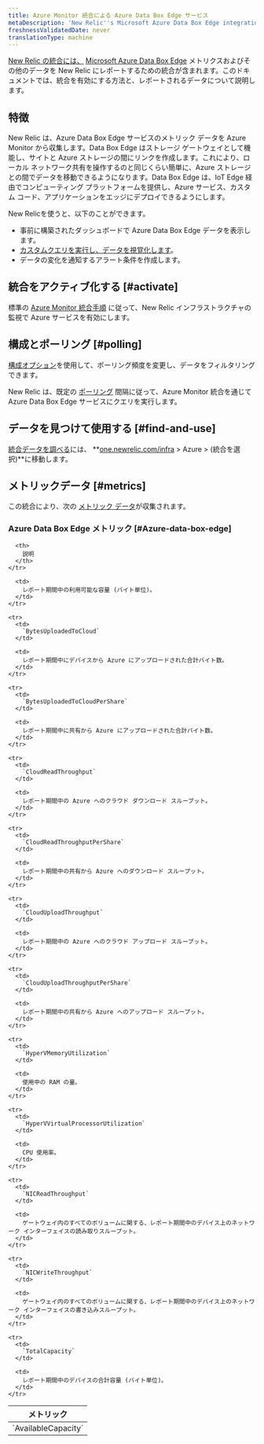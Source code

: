 ```yaml
---
title: Azure Monitor 統合による Azure Data Box Edge サービス
metaDescription: 'New Relic''s Microsoft Azure Data Box Edge integration: what data it reports and how to enable it.'
freshnessValidatedDate: never
translationType: machine
---
```


[New Relic の統合には、](/docs/infrastructure/integrations-getting-started/getting-started/introduction-infrastructure-integrations) [Microsoft Azure Data Box Edge](https://azure.microsoft.com/en-us/updates/announcing-azure-data-box-edge/) メトリクスおよびその他のデータを New Relic にレポートするための統合が含まれます。このドキュメントでは、統合を有効にする方法と、レポートされるデータについて説明します。

## 特徴

New Relic は、Azure Data Box Edge サービスのメトリック データを Azure Monitor から収集します。Data Box Edge はストレージ ゲートウェイとして機能し、サイトと Azure ストレージの間にリンクを作成します。これにより、ローカル ネットワーク共有を操作するのと同じくらい簡単に、Azure ストレージとの間でデータを移動できるようになります。Data Box Edge は、IoT Edge 経由でコンピューティング プラットフォームを提供し、Azure サービス、カスタム コード、アプリケーションをエッジにデプロイできるようにします。

New Relicを使うと、以下のことができます。

* 事前に構築されたダッシュボードで Azure Data Box Edge データを表示します。
* [カスタムクエリを実行し、データを視覚化します](/docs/infrastructure/integrations-getting-started/getting-started/use-integration-data-new-relic-insights)。
* データの変化を通知するアラート条件を作成します。

## 統合をアクティブ化する [#activate]

標準の [Azure Monitor 統合手順](/docs/infrastructure/microsoft-azure-integrations/azure-integrations-list/azure-monitor) に従って、New Relic インフラストラクチャの監視で Azure サービスを有効にします。

## 構成とポーリング [#polling]

[構成オプション](/docs/infrastructure/microsoft-azure-integrations/azure-integrations-list/azure-monitor/#settings)を使用して、ポーリング頻度を変更し、データをフィルタリングできます。

New Relic は、既定の [ポーリング](/docs/infrastructure/microsoft-azure-integrations/azure-integrations-list/azure-monitor/#settings) 間隔に従って、Azure Monitor 統合を通じて Azure Data Box Edge サービスにクエリを実行します。

## データを見つけて使用する [#find-and-use]

[統合データを調べる](/docs/infrastructure/integrations/find-use-infrastructure-integration-data)には、 **[one.newrelic.com/infra](https://one.newrelic.com/infra) > Azure > (統合を選択)**に移動します。

## メトリックデータ [#metrics]

この統合により、次の [メトリック データ](/docs/infrastructure/integrations-getting-started/getting-started/understand-integration-data-data-types#metric)が収集されます。

### Azure Data Box Edge メトリック [#Azure-data-box-edge]

<table>
  <thead>
    <tr>
      <th style={{ width: "300px" }}>
        メトリック
      </th>

      <th>
        説明
      </th>
    </tr>
  </thead>

  <tbody>
    <tr>
      <td>
        `AvailableCapacity`
      </td>

      <td>
        レポート期間中の利用可能な容量 (バイト単位)。
      </td>
    </tr>

    <tr>
      <td>
        `BytesUploadedToCloud`
      </td>

      <td>
        レポート期間中にデバイスから Azure にアップロードされた合計バイト数。
      </td>
    </tr>

    <tr>
      <td>
        `BytesUploadedToCloudPerShare`
      </td>

      <td>
        レポート期間中に共有から Azure にアップロードされた合計バイト数。
      </td>
    </tr>

    <tr>
      <td>
        `CloudReadThroughput`
      </td>

      <td>
        レポート期間中の Azure へのクラウド ダウンロード スループット。
      </td>
    </tr>

    <tr>
      <td>
        `CloudReadThroughputPerShare`
      </td>

      <td>
        レポート期間中の共有から Azure へのダウンロード スループット。
      </td>
    </tr>

    <tr>
      <td>
        `CloudUploadThroughput`
      </td>

      <td>
        レポート期間中の Azure へのクラウド アップロード スループット。
      </td>
    </tr>

    <tr>
      <td>
        `CloudUploadThroughputPerShare`
      </td>

      <td>
        レポート期間中の共有から Azure へのアップロード スループット。
      </td>
    </tr>

    <tr>
      <td>
        `HyperVMemoryUtilization`
      </td>

      <td>
        使用中の RAM の量。
      </td>
    </tr>

    <tr>
      <td>
        `HyperVVirtualProcessorUtilization`
      </td>

      <td>
        CPU 使用率。
      </td>
    </tr>

    <tr>
      <td>
        `NICReadThroughput`
      </td>

      <td>
        ゲートウェイ内のすべてのボリュームに関する、レポート期間中のデバイス上のネットワーク インターフェイスの読み取りスループット。
      </td>
    </tr>

    <tr>
      <td>
        `NICWriteThroughput`
      </td>

      <td>
        ゲートウェイ内のすべてのボリュームに関する、レポート期間中のデバイス上のネットワーク インターフェイスの書き込みスループット。
      </td>
    </tr>

    <tr>
      <td>
        `TotalCapacity`
      </td>

      <td>
        レポート期間中のデバイスの合計容量 (バイト単位)。
      </td>
    </tr>
  </tbody>
</table>